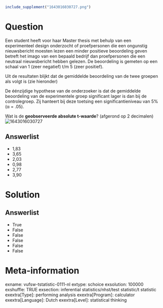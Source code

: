 ```r
include_supplement("1643016030727.png")
```

Question
========
Een student heeft voor haar Master thesis met behulp van een
experimenteel design onderzocht of proefpersonen die een ongunstig
nieuwsbericht moesten lezen een minder positieve beoordeling geven
betreft het imago van een bepaald bedrijf dan proefpersonen die een
neutraal nieuwsbericht hebben gelezen. De beoordeling is gemeten op een
schaal van 1 (zeer negatief) t/m 5 (zeer positief).  
  
Uit de resultaten blijkt dat de gemiddelde beoordeling van de twee
groepen als volgt is (zie hieronder)  
  
De éénzijdige hypothese van de onderzoeker is dat de gemiddelde
beoordeling van de experimentele groep significant lager is dan bij de
controlegroep. Zij hanteert bij deze toetsing een significantieniveau
van 5% (α = .05).  
  
Wat is de **geobserveerde absolute t-waarde**? (afgerond op 2
decimalen)  
<img src="1643016030727.png" class="fr-fic fr-dii tvcss_2"
alt="1643016030727" />

Answerlist
----------
* 1,83
* 3,65
* 2,03
* 0,98
* 2,77
* 3,90

Solution
========










Answerlist
----------
* True
* False
* False
* False
* False
* False

Meta-information
================
exname: vufsw-tstatistic-0111-nl
extype: schoice
exsolution: 100000
exshuffle: TRUE
exsection: inferential statistics/nhst/test statistic/t statistic
exextra[Type]: performing analysis
exextra[Program]: calculator
exextra[Language]: Dutch
exextra[Level]: statistical thinking

